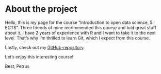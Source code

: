 # About the project

Hello, this is my page for the course "Introduction to open data science, 5 ECTS". Three friends of mine recommended this course and told great stuff about it. I have 2 years of experience with R and I want to take it to the next level. That's why I'm thrilled to learn Git, which I expect from this course.



Lastly, check out my [GitHub-repository](https://github.com/petrusk4/IODS-project). 

Let's enjoy this interesting course!


Best, Petrus
